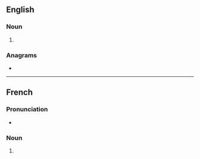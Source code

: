 {{also|BACS}}
==English==

===Noun===
{{head|en|noun form}}

# {{plural of|en|bac}}

===Anagrams===
* {{anagrams|en|a=abcs|ABCS|ABCs|B. A. Sc.|B.A.Sc.|BASc|CBSA|SABC|SCBA|cabs|scab}}

----

==French==

===Pronunciation===
* {{rhymes|fr|ak}}

===Noun===
{{head|fr|noun plural form|g=m}}

# {{plural of|fr|bac}}